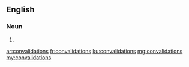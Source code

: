 ==English==

===Noun===
{{head|en}}

# {{plural of|convalidation}}

[[ar:convalidations]]
[[fr:convalidations]]
[[ku:convalidations]]
[[mg:convalidations]]
[[my:convalidations]]